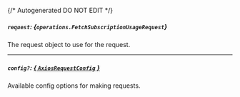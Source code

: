 {/* Autogenerated DO NOT EDIT  */}

##### `request`: *{`operations.FetchSubscriptionUsageRequest`}*
The request object to use for the request.
<Collapsible>
    <FetchSubscriptionUsageRequest/>
</Collapsible>

---
##### `config?`: [*{ `AxiosRequestConfig` }*](https://axios-http.com/docs/req_config)
Available config options for making requests.


